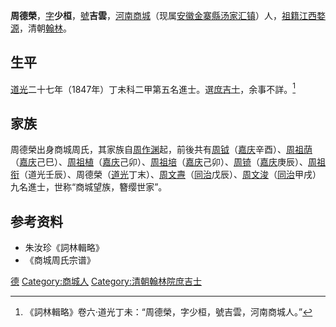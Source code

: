 '''周德榮'''，[[表字|字]]'''少桓'''，[[號|號]]'''吉雲'''，[[河南|河南]][[商城|商城]]（现属[[安徽|安徽]][[金寨縣|金寨縣]][[汤家汇镇|汤家汇镇]]）人，[[祖籍|祖籍]][[江西|江西]][[婺源|婺源]]，清朝[[翰林|翰林]]。

== 生平 ==
[[道光|道光]]二十七年（1847年）丁未科二甲第五名進士。選[[庶吉士|庶吉士]]，余事不詳。<ref>《詞林輯略》卷六·道光丁未：“周德榮，字少桓，號吉雲，河南商城人。”</ref>

== 家族 ==
周德榮出身商城周氏，其家族自[[周作渊|周作渊]]起，前後共有[[周钺|周钺]]（[[嘉庆|嘉庆]]辛酉）、[[周祖荫|周祖荫]]（[[嘉庆|嘉庆]]己巳）、[[周祖植|周祖植]]（[[嘉庆|嘉庆]]己卯）、[[周祖培|周祖培]]（[[嘉庆|嘉庆]]己卯）、[[周锜|周锜]]（[[嘉庆|嘉庆]]庚辰）、[[周祖衔|周祖衔]]（道光壬辰）、周德榮（[[道光|道光]]丁末）、[[周文燾|周文燾]]（[[同治|同治]]戊辰）、[[周文浚|周文浚]]（[[同治|同治]]甲戌）九名進士，世称“商城望族，簪缨世家”。

== 参考资料 ==
{{reflist}}

*朱汝珍《詞林輯略》
*《商城周氏宗谱》

{{道光二十七年丁未科殿試金榜}}

{{Authority control}}

{{DEFAULTSORT:Zhou周}}
[[Category:商城周氏|德]]
[[Category:商城人|Category:商城人]]
[[Category:清朝翰林院庶吉士|Category:清朝翰林院庶吉士]]